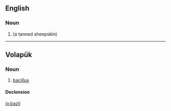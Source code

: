 ==English==

===Noun===
{{en-noun}}

# {{alternative form of|basil|nodot=yes}} (a tanned sheepskin)

----

==Volapük==

===Noun===
{{vo-noun}}

# [[bacillus]]

====Declension====
{{vo-decl-noun}}

[[io:bazil]]